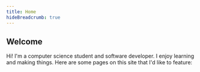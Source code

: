 ```yaml
---
title: Home
hideBreadcrumb: true
---
```



## Welcome

Hi! I'm a computer science student and software developer. I enjoy learning and making things. Here are some pages on this site that I'd like to feature:

<ShowcaseGrid>
  <Showcase
    title="About me"
    description="Some more information about myself, plus my resume"
    link="/about"
    thumbnail={{
      source: "/images/default-thumbnail.png",
      width: 1067,
      height: 600,
    }}
  />
  <Showcase
    title="Copy Better"
    description="A convenient clipboard extension app for storing and organizing clips to paste anywhere, with 14,000+ downloads on the App Store! Built with Swift and Xcode."
    link="/apps/copy-better"
    thumbnail={{
      source: "/images/copy-better/thumbnail.png",
      width: 1067,
      height: 600,
    }}
  />
  <Showcase
    title="UCSD Course Grapher"
    description="A course planning tool for UCSD students that visualizes course prerequisites as graphs. Built with React and Python."
    link="/projects/course-grapher"
    thumbnail={{
      source: "/images/course-grapher/thumbnail.png",
      width: 1067,
      height: 600,
    }}
  />
  <Showcase
    title="Triton SE"
    description="Projects for nonprofits that I've worked on as part of a student org at UCSD."
    link="/projects/tse"
    thumbnail={{
      source: "/images/tse/thumbnail.png",
      width: 1067,
      height: 600,
    }}
  />
</ShowcaseGrid>
